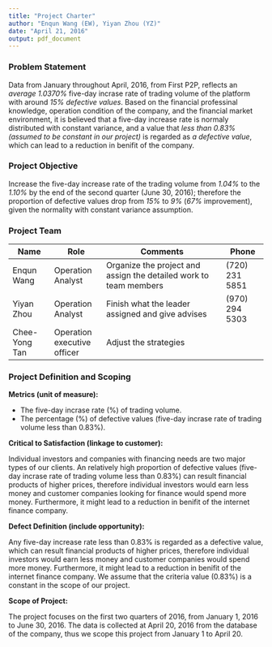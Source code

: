 ```yaml
---
title: "Project Charter"
author: "Enqun Wang (EW), Yiyan Zhou (YZ)"
date: "April 21, 2016"
output: pdf_document
---
```


### Problem Statement

Data from January throughout April, 2016, from First P2P, reflects an *average 1.0370%* five-day incrase rate of trading volume of the platform with around *15% defective values*. Based on the financial professinal knowledge, operation condition of the company, and the financial market environment, it is believed that a five-day increase rate is normaly distributed with constant variance, and a value that *less than 0.83% (assumed to be constant in our project)* is regarded as *a defective value*, which can lead to a reduction in benifit of the company.

### Project Objective

Increase the five-day increase rate of the trading volume from *1.04%* to the *1.10%* by the end of the second quarter (June 30, 2016); therefore the proportion of defective values drop from *15%* to *9%* (*67%* improvement), given the normality with constant variance assumption.

### Project Team

| Name | Role | Comments | Phone |
|-------------|----------------|------------------------------------|-------------|
|Enqun Wang |Operation Analyst |Organize the project and assign the detailed work to team members | (720) 231 5851 |
|Yiyan Zhou |Operation Analyst |Finish what the leader assigned and give advises |(970) 294 5303 |
|Chee-Yong Tan |Operation executive officer |Adjust the strategies | |

### Project Definition and Scoping

**Metrics (unit of measure):**

- The five-day incrase rate (%) of trading volume.
- The percentage (%) of defective values (five-day incrase rate of trading volume less than 0.83%). 

**Critical to Satisfaction (linkage to customer):**

Individual investors and companies with financing needs are two major types of our clients. An relatively high proportion of defective values (five-day incrase rate of trading volume less than 0.83%) can result financial products of higher prices, therefore individual investors would earn less money and customer companies looking for finance would spend more money. Furthermore, it might lead to a reduction in benifit of the internet finance company.

**Defect Definition (include opportunity):**

Any five-day increase rate less than 0.83% is regarded as a defective value, which can result financial products of higher prices, therefore individual investors would earn less money and customer companies would spend more money. Furthermore, it might lead to a reduction in benifit of the internet finance company. We assume that the criteria value (0.83%) is a constant in the scope of our project.

**Scope of Project:**

The project focuses on the first two quarters of 2016, from January 1, 2016 to June 30, 2016. The data is collected at April 20, 2016 from the database of the company, thus we scope this project from January 1 to April 20.
